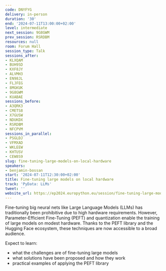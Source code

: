 ```yaml
---
code: DNYFYG
delivery: in-person
duration: '30'
end: '2024-07-11T13:00:00+02:00'
level: intermediate
next_session: 9G8GWM
prev_session: RSRDBM
resources: null
room: Forum Hall
session_type: Talk
sessions_after:
- KLXQAM
- BUH9SD
- KXF8JY
- ALVMH3
- EN98JL
- FLJFEG
- 8MGKUK
- 9G8GWM
- KUABAE
sessions_before:
- A3QRK3
- CMETS8
- X7GUSW
- NDUKDX
- RSRDBM
- NFCPVM
sessions_in_parallel:
- PSGLDJ
- VFMXAD
- WKLEEW
- KHTUSV
- CEW8S9
slug: fine-tuning-large-models-on-local-hardware
speakers:
- benjamin-bossan
start: '2024-07-11T12:30:00+02:00'
title: Fine-tuning large models on local hardware
track: 'PyData: LLMs'
tweet: ''
website_url: https://ep2024.europython.eu/session/fine-tuning-large-models-on-local-hardware
---
```


Fine-tuning big neural nets like Large Language Models (LLMs) has traditionally been prohibitive due to high hardware requirements. However, Parameter-Efficient Fine-Tuning (PEFT) and quantization enable the training of large models on modest hardware. Thanks to the PEFT library and the Hugging Face ecosystem, these techniques are now accessible to a broad audience.

Expect to learn:

- what the challenges are of fine-tuning large models
- what solutions have been proposed and how they work
- practical examples of applying the PEFT library
